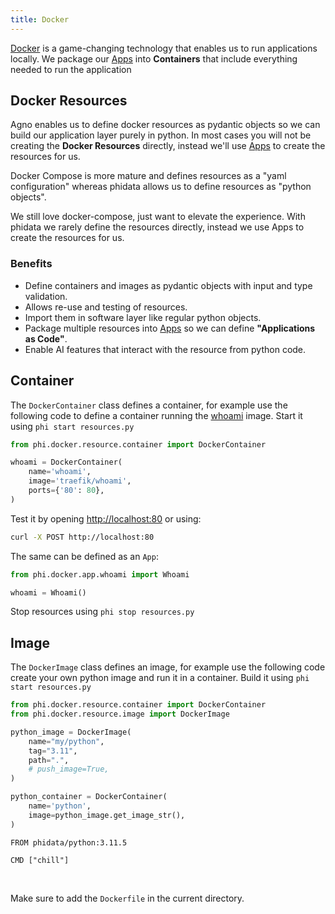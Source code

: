 ```yaml
---
title: Docker
---
```


[Docker](https://docs.docker.com/get-started/overview/) is a game-changing technology that enables us to run applications locally. We package our [Apps](templates/apps/introduction) into **Containers** that include everything needed to run the application

## Docker Resources

Agno enables us to define docker resources as pydantic objects so we can build our application layer purely in python. In most cases you will not be creating the **Docker Resources** directly, instead we'll use [Apps](templates/apps/introduction) to create the resources for us.

<Accordion title="difference from docker-compose">

Docker Compose is more mature and defines resources as a "yaml configuration" whereas phidata allows us to define resources as "python objects".

We still love docker-compose, just want to elevate the experience. With phidata we rarely define the resources directly, instead we use Apps to create the resources for us.

</Accordion>

### Benefits

- Define containers and images as pydantic objects with input and type validation.
- Allows re-use and testing of resources.
- Import them in software layer like regular python objects.
- Package multiple resources into [Apps](templates/apps/introduction) so we can define **"Applications as Code"**.
- Enable AI features that interact with the resource from python code.

## Container

The `DockerContainer` class defines a container, for example use the following code to define a container running the [whoami](https://github.com/traefik/whoami) image. Start it using `phi start resources.py`

```python resources.py
from phi.docker.resource.container import DockerContainer

whoami = DockerContainer(
    name='whoami',
    image='traefik/whoami',
    ports={'80': 80},
)
```

Test it by opening [http://localhost:80](http://localhost:80) or using:

```bash
curl -X POST http://localhost:80
```

The same can be defined as an `App`:

```python resources.py
from phi.docker.app.whoami import Whoami

whoami = Whoami()
```

Stop resources using `phi stop resources.py`

## Image

The `DockerImage` class defines an image, for example use the following code create your own python image and run it in a container. Build it using `phi start resources.py`

<CodeGroup>

```python resources.py
from phi.docker.resource.container import DockerContainer
from phi.docker.resource.image import DockerImage

python_image = DockerImage(
    name="my/python",
    tag="3.11",
    path=".",
    # push_image=True,
)

python_container = DockerContainer(
    name='python',
    image=python_image.get_image_str(),
)
```

```docker Dockerfile
FROM phidata/python:3.11.5

CMD ["chill"]
```

</CodeGroup>

<br />

<Note>

Make sure to add the `Dockerfile` in the current directory.

</Note>
